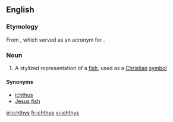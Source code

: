 ==English==

===Etymology===
From {{etyl|grc|en}} {{term|ἰχθύς|ΙΧΘΥΣ|fish|tr=ikhthus|lang=grc|sc=polytonic}}, which served as an acronym for {{term|Ἰησοῦς|'''Ἰ'''ησοῦς|Jesus|tr=Iēsous|lang=grc|sc=polytonic}} {{term|Χριστός|'''Χ'''ριστός|Christ|tr=Khristos|lang=grc|sc=polytonic}} {{term|θεοῦ|'''Θ'''εοῦ|of God|tr=Theou|lang=grc|sc=polytonic}} {{term|υἱός|'''Υ'''ἱός|son|tr=Huios|lang=grc|sc=polytonic}} {{term|σωτήρ|'''Σ'''ωτήρ|saviour|tr=Sōtēr|lang=grc|sc=polytonic}}.

===Noun===
{{wikipedia}}
{{en-noun|es}}

# A stylized representation of a [[fish]], used as a [[Christian]] [[symbol]]

====Synonyms====
* [[ichthus]]
* [[Jesus fish]]

[[el:ichthys]]
[[fr:ichthys]]
[[vi:ichthys]]